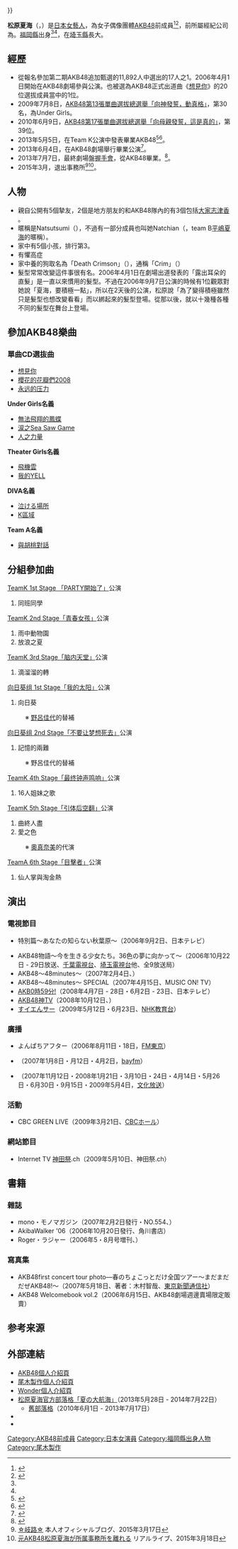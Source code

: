{{藝人
|姓名 = 松原夏海
|類型 = 女藝人
|圖片 = 
|羅馬拼音 = Matsubara Natsumi
|外文名 = 松原 夏海<br>（まつばら なつみ）
|外文 = ja
|暱稱 = Natsutsumi（{{lang|ja|なっつみぃ}}）<ref name="AKB48">{{cite web |url=http://www.akb48.co.jp/about/members/detail.php?name=matsubara_natsumi|script-title=ja:松原 夏海|publisher=AKB48官方網站 |language=ja|date=2014-04-07|accessdate=2020-11-10|archive-date=2014-03-29|archive-url=https://web.archive.org/web/20130628002448/http://www.akb48.co.jp/about/members/detail.php?name=matsubara_natsumi|dead-url=yes}}</ref>
|出生地點 = {{JPN}}[[福岡縣|福岡縣]][[福岡市|福岡市]]<ref>[http://japan.techinsight.jp/2011/10/hkt48-ohirome-akbfukuoka.html 【エンタがビタミン♪】「福岡出身として頑張ってもらいたい」。篠田麻里子がHKT48へエール。実は多い福岡出身のAKBメンバー。] {{Wayback|url=http://japan.techinsight.jp/2011/10/hkt48-ohirome-akbfukuoka.html |date=20210715161344 }} - Techinsight 2011年10月24日</ref>
|國籍 = {{JPN}}
|出生日期 = {{birth date and age|1990|6|19}}
|職業 = [[演員|演員]]
|語言 = [[日語|日語]]
|出道日期 = 2006年4月1日
|出道作品 =《[[想見你_(AKB48單曲)|想見你]]》
|活躍年代 = 2006年－至今
|唱片公司 = 
|經紀公司 = [[尾木製作|尾木製作]]（2010年一2015年3月）<br>{{lj|Wonder|ワンダー・プロダクション}}（2015年一2021年5月31日）
|網站 = [https://web.archive.org/web/20210624200736/https://www.wonder-official.jp/talents/460/ 經紀公司個人介紹頁]
|相關團體 = [[AKB48|AKB48]]（2006年－2013年）
|IMDb = 
| module = 
{{Infobox AKB48 member
| embed = yes
|血型 = B型<ref name="ogi">{{Cite web|url=http://ogipro.com/talent/matsubara/|script-title=ja:松原夏海 プロフィール|publisher=[[尾木製作|尾木製作]]|accessdate=2013-06-02|archive-date=2011-11-08|archive-url=https://web.archive.org/web/20111108152947/http://www.ogipro.com/talent/matsubara/|dead-url=yes|language=ja}}</ref>
|身高 = {{height|m=1.60}}<ref name=janken>『AKB48 じゃんけん大会2012　感動総集号 2012年 11月15日号』（[[光文社|光文社]]、2012年）57頁</ref>
|出道日期 = 2006年4月1日
|畢業日期 = 2013年7月7日
|加入時期 = AKB48第2期
|畢業前所屬團體 = AKB48 
|畢業前所屬隊伍 = Team K
|前屬隊伍 = Team K{{→}}Team A
|選拔次數 = 3次
|第一屆總選舉排名 = 第30位
|第二屆總選舉排名 = 第39位
|第三屆總選舉排名 = 未入圍
|第四屆總選舉排名 = 未入圍
|第五屆總選舉排名 = 不參加
}}
}}

'''松原夏海'''（{{lang-ja|松原 夏海}}，{{bd|1990年|6月19日|catIdx=Matsubara Natsumi}}）是[[日本|日本]][[女藝人|女藝人]]，為女子偶像團體[[AKB48|AKB48]]前成員<ref>{{Cite web|url=http://ent.qq.com/a/20130407/000899.htm|title=AKB48总选举持续报名中 成员松原夏海宣布退出_娱乐_腾讯网|accessdate=2018-08-18|work=ent.qq.com|language=zh-CN|archive-date=2019-12-02|archive-url=https://web.archive.org/web/20191202224332/https://ent.qq.com/a/20130407/000899.htm|dead-url=no}}</ref><ref>{{Cite web|url=http://ent.qq.com/a/20130506/000702.htm|title=AKB48松原夏海博客宣布毕业 希望转型做女星_娱乐_腾讯网|accessdate=2018-08-18|work=ent.qq.com|language=zh-CN|archive-date=2019-12-02|archive-url=https://web.archive.org/web/20191202063531/https://ent.qq.com/a/20130506/000702.htm|dead-url=no}}</ref>，前所屬經紀公司為{{lj|Wonder|ワンダー・プロダクション}}。[[福岡縣|福岡縣]]出身<ref name="ogi"/><ref name="AKB48"/>，在[[埼玉縣|埼玉縣]]長大。

==經歷==
*從報名參加第二期AKB48追加甄選的11,892人中選出的17人之1。2006年4月1日開始在AKB48劇場參與公演。也被選為AKB48正式出道曲《[[想見你_(AKB48單曲)|想見你]]》的20位選拔成員當中的1位。
*2009年7月8日，[[AKB48第13張單曲選拔總選舉「向神發誓，動真格」|AKB48第13張單曲選拔總選舉「向神發誓，動真格」]]，第30名，為Under Girls。
*2010年6月9日，[[AKB48第17張單曲選拔總選舉「向母親發誓，這是真的」|AKB48第17張單曲選拔總選舉「向母親發誓，這是真的」]]，第39位。
*2013年5月5日，在Team K公演中發表畢業AKB48<ref name="sponichi20130505">{{Cite news | url = https://www.sponichi.co.jp/entertainment/news/2013/05/05/kiji/K20130505005746060.html | title = AKB48松原夏海が卒業発表 総選挙不出馬 また2期生から | work = Sponichi Annex | publisher = [[スポーツニッポン|スポーツニッポン]] | date = 2013-05-05 | accessdate = 2018-01-28 | archive-date = 2021-07-14 | archive-url = https://web.archive.org/web/20210714232424/https://www.sponichi.co.jp/entertainment/news/2013/05/05/kiji/K20130505005746060.html | dead-url = no }}</ref><ref>{{Cite web |date=2013-05-05 |url=http://matsubaranatsumi.akb48teamogi.jp/?eid=517 |title=「☆発表☆878」 |publisher=松原夏海オフィシャルブログ「夏の大航海」 |accessdate=2013-05-10 |archive-date=2013-05-08 |archive-url=https://web.archive.org/web/20130508005851/http://matsubaranatsumi.akb48teamogi.jp/?eid=517 |dead-url=no }}</ref>。
*2013年6月4日，在AKB48劇場舉行畢業公演<ref>{{Cite web |date=2013-05-29 |url=http://ameblo.jp/akihabara48/entry-11540573287.html |title=「公演スケジュールのお知らせ」 |publisher=AKB48オフィシャルブログ |accessdate=2013-06-04 |archive-date=2016-03-05 |archive-url=https://web.archive.org/web/20160305091052/http://ameblo.jp/akihabara48/entry-11540573287.html |dead-url=no }}</ref>。
*2013年7月7日，最終劇場盤[[握手會|握手會]]，從AKB48畢業。<ref>{{Cite web |date=2013-05-07 |url=http://ameblo.jp/akihabara48/entry-11525867791.html |title=「松原卒業に関して」 |publisher=AKB48オフィシャルブログ |accessdate=2013-05-10 |archive-date=2014-03-09 |archive-url=https://web.archive.org/web/20140309154833/http://ameblo.jp/akihabara48/entry-11525867791.html |dead-url=no }}</ref>。
*2015年3月，退出事務所<ref>[https://ameblo.jp/matsubara--natsumi/entry-12002699101.html ☆岐路☆] {{Wayback|url=https://ameblo.jp/matsubara--natsumi/entry-12002699101.html |date=20170505042707 }} 本人オフィシャルブログ、2015年3月17日</ref><ref>[http://npn.co.jp/article/detail/97689822/ 元AKB48松原夏海が所属事務所を離れる] {{Wayback|url=http://npn.co.jp/article/detail/97689822/ |date=20210715162102 }} リアルライブ、2015年3月18日</ref>。
==人物==
*親自公開有5個摯友，2個是地方朋友的和AKB48隊內的有3個包括[[大家志津香|大家志津香]] 。
*暱稱是Natsutsumi（{{lang|ja|なっつみぃ}}），不過有一部分成員也叫她Natchian（{{lang|ja|なっちゃん}}，team B[[平嶋夏海|平嶋夏海]]的暱稱）。
*家中有5個小孩，排行第3。
*有懼高症
*家中養的狗取名為「Death Crimson」（{{lang|ja|デスクリムゾン}}），通稱「Crim」（{{lang|ja|クリムン}}）
*髮型常常改變這件事很有名。2006年4月1日在劇場出道發表的「露出耳朵的直髮」是一直以來慣用的髮型。不過在2006年9月7日公演的時候有1位觀眾對她說「夏海，要積極一點」，所以在2天後的公演，松原說「為了變得積極雖然只是髮型也想改變看看」而以綁起來的髮型登場。從那以後，就以十幾種各種不同的髮型在舞台上登場。

== 參加AKB48樂曲 ==
=== 單曲CD選抜曲 ===
* [[想見你|想見你]]
* [[櫻花的花瓣們2008|櫻花的花瓣們2008]]
* [[永远的压力|永远的压力]]
'''Under Girls名義'''
* [[Maybe是藉口|無法飛翔的鳳蝶]]
* [[無限重播|涙之Sea Saw Game]]
* [[Everyday、髮箍|人之力量]]
'''Theater Girls名義'''
* [[RIVER_(AKB48單曲)|飛機雲]]
* [[馬尾與髮圈|我的YELL]]
'''DIVA名義'''
* [[Beginner_(AKB48單曲)|泣ける場所]]
* [[變成櫻花樹|K區域]]
'''Team A名義'''
* [[機會的順序|與胡桃對話]]

== 分組參加曲 ==
; [[TeamA_1st_Stage「PARTY开始了」|TeamK 1st Stage 「PARTY開始了」]]公演
# 同班同學

; [[TeamK_2nd_Stage「青春女孩」|TeamK 2nd Stage「青春女孩」]]公演
# 雨中動物園
# 放浪之夏

; [[TeamK_3rd_Stage「脑内天堂」|TeamK 3rd Stage「脑内天堂」]]公演
# 滴溜溜的轉

; [[向日葵组_1st_Stage「我的太阳」|向日葵组 1st Stage「我的太阳」]]公演
# 向日葵
:※ [[野呂佳代|野呂佳代]]的替補

; [[向日葵组_2nd_Stage「不要让梦想死去」|向日葵组 2nd Stage「不要让梦想死去」]]公演
# 記憶的兩難
:※ 野呂佳代的替補

; [[TeamK_4th_Stage「最终钟声鸣响」|TeamK 4th Stage「最终钟声鸣响」]]公演
# 16人姐妹之歌

; [[TeamK_5th_Stage「引体后空翻」|TeamK 5th Stage「引体后空翻」]]公演
# 曲終人盡
# 愛之色
:※ [[奧真奈美|奧真奈美]]的代演

; [[TeamA_6th_Stage「目擊者」|TeamA 6th Stage「目擊者」]]公演
#仙人掌與淘金熱

== 演出 ==
=== 電視節目 ===
*{{link-ja|アンテナ22|アンテナ22}} 特別篇〜あなたの知らない秋葉原〜（2006年9月2日、日本テレビ）
*AKB48物語〜今を生きる少女たち。36色の夢に向かって〜（2006年10月22日 - 29日放送、[[千葉電視台|千葉電視台]]、[[埼玉電視台|埼玉電視台]]他、全9放送局）
*AKB48〜48minutes〜（2007年2月4日、{{link-ja|MUSIC ON! TV|MUSIC ON! TV}}）
*AKB48〜48minutes〜 SPECIAL（2007年4月15日、MUSIC ON! TV）
*[[AKB0時59分!|AKB0時59分!]]（2008年4月7日 - 28日・6月2日 - 23日、日本テレビ）
*[[AKB48神TV|AKB48神TV]]（2008年10月12日、{{link-ja|ファミリー劇場|ファミリー劇場}}）
*[[Sweet_Answer|すイエんサー]]（2009年5月12日・6月23日、[[NHK教育台|NHK教育台]]）

=== 廣播 ===
*よんぱちアフター（2006年8月11日・18日，[[FM東京|FM東京]]）
*{{link-ja|ON8|ON8}}（2007年1月8日・月12日・4月2日，[[bayfm|bayfm]]）
*{{link-ja|AKB48 到明天前再等一下。|AKB48 明日までもうちょっと。}}（2007年11月12日・2008年1月21日・3月10日・24日・4月14日・5月26日・6月30日・9月15日・2009年5月4日，[[文化放送_(日本)|文化放送]]）

=== 活動 ===
*CBC GREEN LIVE（2009年3月21日、[[中部日本放送|CBCホール]]）

=== 網站節目 ===
* Internet TV [[神田祭|神田祭]].ch（2009年5月10日、神田祭.ch）

== 書籍 ==
=== 雜誌 === 
<!-- 本人連載や本人メインのグラビアなどを書く。 -->
*mono・モノマガジン（2007年2月2日發行・NO.554、{{link-ja|ワールドフォトプレス|ワールドフォトプレス}}）
*AkibaWalker '06（2006年10月20日發行、角川書店）
*Roger・ラジャー（2006年5・8月号増刊、{{link-ja|ゴマブックス|ゴマブックス}}）

=== 寫真集 ===
*AKB48first concert tour photo―春のちょこっとだけ全国ツアー〜まだまだだぜAKB48!〜（2007年5月18日、著者：木村智哉、[[東京新聞通信社|東京新聞通信社]]）
*AKB48 Welcomebook vol.2（2006年6月15日、AKB48劇場週邊賣場限定販賣）

== 参考来源 ==
{{Reflist}}

== 外部連結==
* [https://web.archive.org/web/20130628002448/http://www.akb48.co.jp/about/members/detail.php?name=matsubara_natsumi AKB48個人介紹頁]{{ja}}
* [https://archive.is/5Dqln 尾木製作個人介紹頁]{{ja}}
* [https://web.archive.org/web/20210624200736/https://www.wonder-official.jp/talents/460/ Wonder個人介紹頁]{{ja}}
* [https://web.archive.org/web/20150106051837/http://blog2.akb48teamogi.jp/matsubaranatsumi 松原夏海官方部落格「夏の大航海」]（2013年5月28日 - 2014年7月22日）{{ja}}
** [https://web.archive.org/web/20141008152142/http://matsubaranatsumi.akb48teamogi.jp/ 舊部落格]（2010年6月1日 - 2013年7月17日）{{ja}}
*{{Ameba|matsubara--natsumi}}
* {{Twitter|6N19M}}{{ja}}

{{AKB48成員}}

{{DEFAULTSORT:Matsubara Natsumi}}
[[Category:AKB48前成員|Category:AKB48前成員]]
[[Category:日本女演員|Category:日本女演員]]
[[Category:福岡縣出身人物|Category:福岡縣出身人物]]
[[Category:尾木製作|Category:尾木製作]]